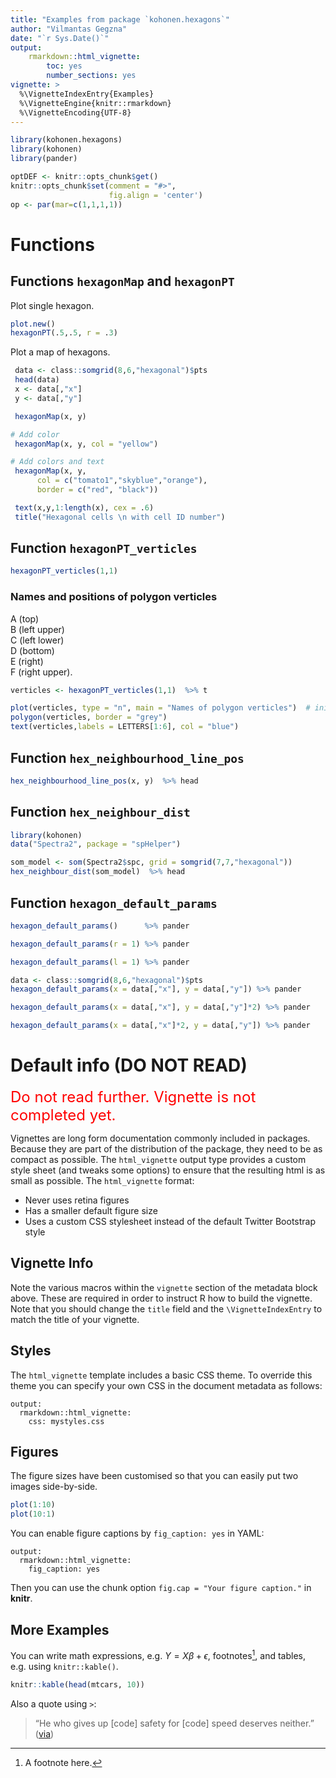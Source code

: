```yaml
---
title: "Examples from package `kohonen.hexagons`"
author: "Vilmantas Gegzna"
date: "`r Sys.Date()`"
output:
    rmarkdown::html_vignette: 
        toc: yes
        number_sections: yes
vignette: >
  %\VignetteIndexEntry{Examples}
  %\VignetteEngine{knitr::rmarkdown}
  %\VignetteEncoding{UTF-8}
---
```


```r
library(kohonen.hexagons)
library(kohonen)
library(pander)
```

```r
optDEF <- knitr::opts_chunk$get()
knitr::opts_chunk$set(comment = "#>",
                      fig.align = 'center')
op <- par(mar=c(1,1,1,1))
```



Functions
=========


Functions `hexagonMap` and `hexagonPT`
--------------------------------------


Plot single hexagon.

```r
plot.new()
hexagonPT(.5,.5, r = .3)
```

Plot a map of hexagons.

```r
 data <- class::somgrid(8,6,"hexagonal")$pts
 head(data)
 x <- data[,"x"]
 y <- data[,"y"]

 hexagonMap(x, y)

# Add color
 hexagonMap(x, y, col = "yellow")

# Add colors and text
 hexagonMap(x, y,
      col = c("tomato1","skyblue","orange"),
      border = c("red", "black"))

 text(x,y,1:length(x), cex = .6)
 title("Hexagonal cells \n with cell ID number")

```


Function `hexagonPT_verticles`
--------------------------------

```r
hexagonPT_verticles(1,1)
```

### Names and positions of polygon verticles

A (top)  
B (left upper)  
C (left lower)  
D (bottom)  
E (right)  
F (right upper).

```r
verticles <- hexagonPT_verticles(1,1)  %>% t

plot(verticles, type = "n", main = "Names of polygon verticles")  # initialize a plot
polygon(verticles, border = "grey")
text(verticles,labels = LETTERS[1:6], col = "blue")

```


Function `hex_neighbourhood_line_pos`
----------------------------------
```r
hex_neighbourhood_line_pos(x, y)  %>% head
```


Function `hex_neighbour_dist`
----------------------------------

```r
library(kohonen)
data("Spectra2", package = "spHelper")

som_model <- som(Spectra2$spc, grid = somgrid(7,7,"hexagonal"))
hex_neighbour_dist(som_model)  %>% head
```

Function `hexagon_default_params`
----------------------------------

```r
hexagon_default_params()      %>% pander

hexagon_default_params(r = 1) %>% pander

hexagon_default_params(l = 1) %>% pander

data <- class::somgrid(8,6,"hexagonal")$pts
hexagon_default_params(x = data[,"x"], y = data[,"y"]) %>% pander

hexagon_default_params(x = data[,"x"], y = data[,"y"]*2) %>% pander

hexagon_default_params(x = data[,"x"]*2, y = data[,"y"]) %>% pander
```



Default info (DO NOT READ)
============================

<font size=5 color="red"> Do not read further. Vignette is not completed yet. </font>



Vignettes are long form documentation commonly included in packages. Because they are part of the distribution of the package, they need to be as compact as possible. The `html_vignette` output type provides a custom style sheet (and tweaks some options) to ensure that the resulting html is as small as possible. The `html_vignette` format:

- Never uses retina figures
- Has a smaller default figure size
- Uses a custom CSS stylesheet instead of the default Twitter Bootstrap style

## Vignette Info

Note the various macros within the `vignette` section of the metadata block above. These are required in order to instruct R how to build the vignette. Note that you should change the `title` field and the `\VignetteIndexEntry` to match the title of your vignette.

## Styles

The `html_vignette` template includes a basic CSS theme. To override this theme you can specify your own CSS in the document metadata as follows:

    output: 
      rmarkdown::html_vignette:
        css: mystyles.css

## Figures

The figure sizes have been customised so that you can easily put two images side-by-side. 

```r
plot(1:10)
plot(10:1)
```

You can enable figure captions by `fig_caption: yes` in YAML:

    output:
      rmarkdown::html_vignette:
        fig_caption: yes

Then you can use the chunk option `fig.cap = "Your figure caption."` in **knitr**.

## More Examples

You can write math expressions, e.g. $Y = X\beta + \epsilon$, footnotes^[A footnote here.], and tables, e.g. using `knitr::kable()`.

```r
knitr::kable(head(mtcars, 10))
```

Also a quote using `>`:

> "He who gives up [code] safety for [code] speed deserves neither."
([via](https://twitter.com/hadleywickham/status/504368538874703872))

